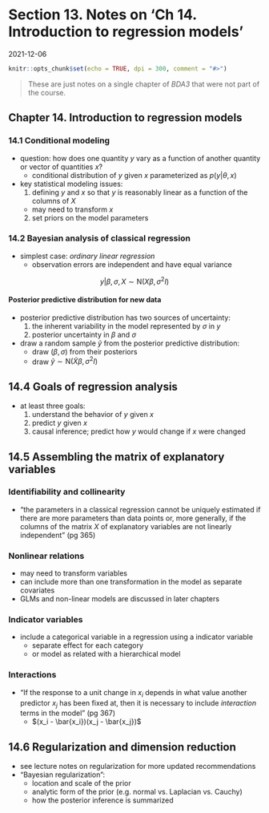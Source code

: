 # Section 13. Notes on 'Ch 14. Introduction to regression models'

2021-12-06

```r
knitr::opts_chunk$set(echo = TRUE, dpi = 300, comment = "#>")
```

> These are just notes on a single chapter of *BDA3* that were not part of the course.

## Chapter 14. Introduction to regression models

### 14.1 Conditional modeling

- question: how does one quantity $y$ vary as a function of another quantity or vector of quantities $x$?
  - conditional distribution of $y$ given $x$ parameterized as $p(y|\theta,x)$
- key statistical modeling issues:
  1. defining $y$ and $x$ so that $y$ is reasonably linear as a function of the columns of $X$
    - may need to transform $x$
  2. set priors on the model parameters

### 14.2 Bayesian analysis of classical regression

- simplest case: *ordinary linear regression*
  - observation errors are independent and have equal variance

$$
y | \beta, \sigma, X \sim \text{N}(X \beta, \sigma^2 I)
$$

#### Posterior predictive distribution for new data {-}

- posterior predictive distribution has two sources of uncertainty:
  1. the inherent variability in the model represented by $\sigma$ in $y$
  2. posterior uncertainty in $\beta$ and $\sigma$
- draw a random sample $\tilde{y}$ from the posterior predictive distribution:
  - draw $(\beta, \sigma)$ from their posteriors
  - draw $\tilde{y} \sim \text{N}(\tilde{X} \beta, \sigma^2 I)$

## 14.4 Goals of regression analysis

- at least three goals:
  1. understand the behavior of $y$ given $x$
  2. predict $y$ given $x$
  3. causal inference; predict how $y$ would change if $x$ were changed

## 14.5 Assembling the matrix of explanatory variables

### Identifiability and collinearity

- "the parameters in a classical regression cannot be uniquely estimated if there are more parameters than data points or, more generally, if the columns of the matrix $X$ of explanatory variables are not linearly independent" (pg 365)

### Nonlinear relations

- may need to transform variables
- can include more than one transformation in the model as separate covariates
- GLMs and non-linear models are discussed in later chapters

### Indicator variables

- include a categorical variable in a regression using a indicator variable
  - separate effect for each category
  - or model as related with a hierarchical model

### Interactions

- "If the response to a unit change in $x_i$ depends in what value another predictor $x_j$ has been fixed at, then it is necessary to include *interaction* terms in the model" (pg 367)
  - $(x_i - \bar{x_i})(x_j - \bar{x_j})$

## 14.6 Regularization and dimension reduction

- see lecture notes on regularization for more updated recommendations
- "Bayesian regularization":
  - location and scale of the prior
  - analytic form of the prior (e.g. normal vs. Laplacian vs. Cauchy)
  - how the posterior inference is summarized
